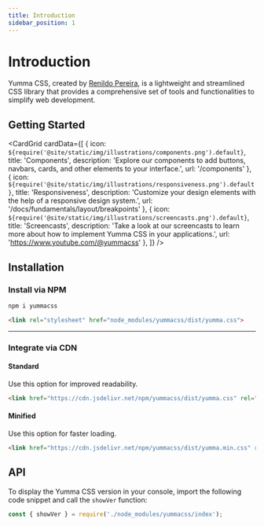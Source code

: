 ```yaml
---
title: Introduction
sidebar_position: 1
---
```



# Introduction

Yumma CSS, created by [Renildo Pereira](https://rrenildopereiraa.github.io/renildo/), is a lightweight and streamlined CSS library that provides a comprehensive set of tools and functionalities to simplify web development.

## Getting Started

<CardGrid
 cardData={[
    {
      icon: `${require('@site/static/img/illustrations/components.png').default}`,
      title: 'Components',
      description: 'Explore our components to add buttons, navbars, cards, and other elements to your interface.',
      url: '/components'
    },
    {
      icon: `${require('@site/static/img/illustrations/responsiveness.png').default}`,
      title: 'Responsiveness',
      description: 'Customize your design elements with the help of a responsive design system.',
      url: '/docs/fundamentals/layout/breakpoints'
    },
    {
      icon: `${require('@site/static/img/illustrations/screencasts.png').default}`,
      title: 'Screencasts',
      description: 'Take a look at our screencasts to learn more about how to implement Yumma CSS in your applications.',
      url: 'https://www.youtube.com/@yummacss'
    },
 ]}
/>

## Installation

### Install via NPM

```bash
npm i yummacss
```

```html
<link rel="stylesheet" href="node_modules/yummacss/dist/yumma.css">
```

---

### Integrate via CDN

#### Standard

Use this option for improved readability.

```html
<link href="https://cdn.jsdelivr.net/npm/yummacss/dist/yumma.css" rel="stylesheet" crossorigin="anonymous">
```

#### Minified

Use this option for faster loading.

```html
<link href="https://cdn.jsdelivr.net/npm/yummacss/dist/yumma.min.css" rel="stylesheet" crossorigin="anonymous">
```

## API

To display the Yumma CSS version in your console, import the following code snippet and call the `showVer` function:

```js
const { showVer } = require('./node_modules/yummacss/index');
```